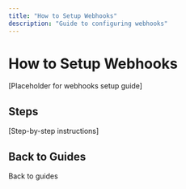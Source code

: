 ```yaml
---
title: "How to Setup Webhooks"
description: "Guide to configuring webhooks"
---
```


# How to Setup Webhooks

[Placeholder for webhooks setup guide]

## Steps

[Step-by-step instructions]

## Back to Guides

<Card title="Dashboard Guides" icon="arrow-left" href="/mock-dashboard/guides">
  Back to guides
</Card>


